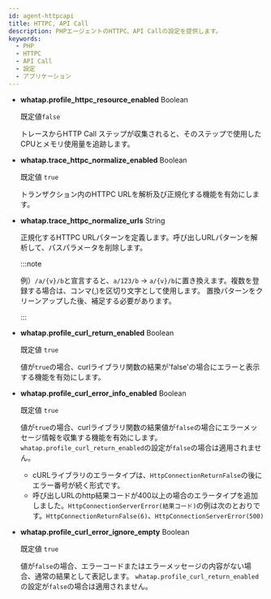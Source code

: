 ```yaml
---
id: agent-httpcapi
title: HTTPC, API Call
description: PHPエージェントのHTTPC、API Callの設定を提供します。
keywords:
  - PHP
  - HTTPC
  - API Call
  - 設定
  - アプリケーション
---
```


- **whatap.profile_httpc_resource_enabled** <span class='type'>Boolean</span>

  既定値`false`

  トレースからHTTP Call ステップが収集されると、そのステップで使用したCPUとメモリ使用量を追跡します。

- **whatap.trace_httpc_normalize_enabled** <span class='type'>Boolean</span>

  既定値 `true`

  トランザクション内のHTTPC URLを解析及び正規化する機能を有効にします。

- **whatap.trace_httpc_normalize_urls** <span class='type'>String</span>

  正規化するHTTPC URLパターンを定義します。呼び出しURLパターンを解析して、パスパラメータを削除します。

  :::note

  例）`/a/{v}/b`と宣言すると、`a/123/b` → `a/{v}/b`に置き換えます。複数を登録する場合は、コンマ(,)を区切り文字として使用します。 置換パターンをクリーンアップした後、補足する必要があります。

  :::

- **whatap.profile_curl_return_enabled** <span class='type'>Boolean</span>

  既定値 `true`

  値が`true`の場合、curlライブラリ関数の結果が'false'の場合にエラーと表示する機能を有効にします。

- **whatap.profile_curl_error_info_enabled** <span class='type'>Boolean</span>

  既定値 `true`

  値が`true`の場合、curlライブラリ関数の結果値が`false`の場合にエラーメッセージ情報を収集する機能を有効にします。`whatap.profile_curl_return_enabled`の設定が`false`の場合は適用されません。

  - cURLライブラリのエラータイプは、`HttpConnectionReturnFalse`の後にエラー番号が続く形式です。
  - 呼び出しURLのhttp結果コードが400以上の場合のエラータイプを追加しました。`HttpConnectionServerError(結果コード)`の例は次のとおりです。`HttpConnectionReturnFalse(6)`、`HttpConnectionServerError(500)`

- **whatap.profile_curl_error_ignore_empty** <span class='type'>Boolean</span>

  既定値 `true`

  値が`false`の場合、エラーコードまたはエラーメッセージの内容がない場合、通常の結果として表記します。 `whatap.profile_curl_return_enabled`の設定が`false`の場合は適用されません。 
